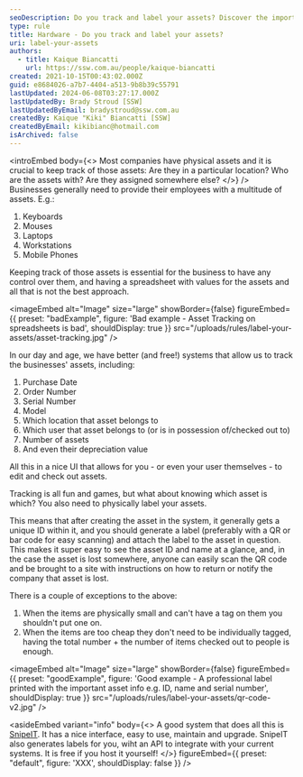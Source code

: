 ```yaml
---
seoDescription: Do you track and label your assets? Discover the importance of keeping a record of your business's physical assets, including laptops, mobile phones, workstations, and more.
type: rule
title: Hardware - Do you track and label your assets?
uri: label-your-assets
authors:
  - title: Kaique Biancatti
    url: https://ssw.com.au/people/kaique-biancatti
created: 2021-10-15T00:43:02.000Z
guid: e8684026-a7b7-4404-a513-9b8b39c55791
lastUpdated: 2024-06-08T03:27:17.000Z
lastUpdatedBy: Brady Stroud [SSW]
lastUpdatedByEmail: bradystroud@ssw.com.au
createdBy: Kaique "Kiki" Biancatti [SSW]
createdByEmail: kikibianc@hotmail.com
isArchived: false
---
```


<introEmbed
  body={<>
Most companies have physical assets and it is crucial to keep track of those assets: Are they in a particular location? Who are the assets with? Are they assigned somewhere else?
  </>}
/>
Businesses generally need to provide their employees with a multitude of assets. E.g.:

1. Keyboards
2. Mouses
3. Laptops
4. Workstations
5. Mobile Phones

Keeping track of those assets is essential for the business to have any control over them, and having a spreadsheet with values for the assets and all that is not the best approach.

<imageEmbed
  alt="Image"
  size="large"
  showBorder={false}
  figureEmbed={{
    preset: "badExample",
    figure: 'Bad example - Asset Tracking on spreadsheets is bad',
    shouldDisplay: true
  }}
  src="/uploads/rules/label-your-assets/asset-tracking.jpg"
/>

In our day and age, we have better (and free!) systems that allow us to track the businesses' assets, including:

1. Purchase Date
2. Order Number
3. Serial Number
4. Model
5. Which location that asset belongs to
6. Which user that asset belongs to (or is in possession of/checked out to)
7. Number of assets
8. And even their depreciation value

All this in a nice UI that allows for you - or even your user themselves - to edit and check out assets.

Tracking is all fun and games, but what about knowing which asset is which? You also need to physically label your assets.

This means that after creating the asset in the system, it generally gets a unique ID within it, and you should generate a label (preferably with a QR or bar code for easy scanning) and attach the label to the asset in question. This makes it super easy to see the asset ID and name at a glance, and, in the case the asset is lost somewhere, anyone can easily scan the QR code and be brought to a site with instructions on how to return or notify the company that asset is lost.

There is a couple of exceptions to the above:

1. When the items are physically small and can't have a tag on them you shouldn't put one on.
2. When the items are too cheap they don't need to be individually tagged, having the total number + the number of items checked out to people is enough.

<imageEmbed
  alt="Image"
  size="large"
  showBorder={false}
  figureEmbed={{
    preset: "goodExample",
    figure: 'Good example - A professional label printed with the important asset info e.g. ID, name and serial number',
    shouldDisplay: true
  }}
  src="/uploads/rules/label-your-assets/qr-code-v2.jpg"
/>

<asideEmbed
  variant="info"
  body={<>
    A good system that does all this is [SnipeIT](https://snipeitapp.com). It has a nice interface, easy to use, maintain and upgrade. SnipeIT also generates labels for you, wiht an API to integrate with your current systems. It is free if you host it yourself!
  </>}
  figureEmbed={{
    preset: "default",
    figure: 'XXX',
    shouldDisplay: false
  }}
/>
